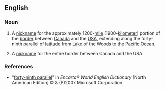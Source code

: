 ==English==
{{wikipedia|49th parallel north}}

===Noun===
{{en-noun|head=[[forty]]-[[ninth]] [[parallel]]|-}}

# {{context|Canada|US|lang=en}} A [[nickname]] for the approximately 1200-[[mile]] (1900-[[kilometer]]) portion of the [[border]] between [[Canada]] and the [[USA]], extending along the forty-ninth parallel of [[latitude]] from Lake of the Woods to the [[Pacific Ocean]].
# {{context|Canada|US|nonstandard|lang=en}}  A [[nickname]] for the entire border between Canada and the USA.

===References===
*"[http://encarta.msn.com/dictionary_/forty-ninth_parallel.html forty-ninth parallel]" in ''Encarta® World English Dictionary'' [North American Edition] © & (P)2007 Microsoft Corporation.